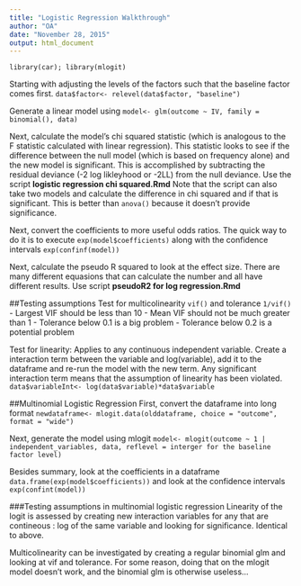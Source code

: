 ```yaml
---
title: "Logistic Regression Walkthrough"
author: "OA"
date: "November 28, 2015"
output: html_document
---
```

`library(car); library(mlogit)`

Starting with adjusting the levels of the factors such that the baseline factor comes first.
`data$factor<- relevel(data$factor, "baseline")`

Generate a linear model using `model<- glm(outcome ~ IV, family = binomial(), data)`

Next, calculate the model's chi squared statistic (which is analogous to the F statistic calculated with linear regression). This statistic looks to see if the difference between the null model (which is based on frequency alone) and the new model is significant. This is accomplished by subtracting the residual deviance (-2 log likleyhood or -2LL) from the null deviance. Use the script **logistic regression chi squared.Rmd** Note that the script can also take two models and calculate the difference in chi squared and if that is significant. This is better than `anova()` because it doesn't provide significance.

Next, convert the coefficients to more useful odds ratios. The quick way to do it is to execute `exp(model$coefficients)` along with the confidence intervals `exp(confinf(model))`

Next, calculate the pseudo R squared to look at the effect size. There are many different equasions that can calculate the number and all have different results. Use script **pseudoR2 for log regression.Rmd**

##Testing assumptions
Test for multicolinearity `vif()` and tolerance `1/vif()`
- Largest VIF should be less than 10
- Mean VIF should not be much greater than 1
- Tolerance below 0.1 is a big problem
- Tolerance below 0.2 is a potential problem

Test for linearity: Applies to any continuous independent variable. Create a interaction term between the variable and log(variable), add it to the dataframe and re-run the model with the new term. Any significant interaction term means that the assumption of linearity has been violated.
`data$variableInt<- log(data$variable)*data$variable`

##Multinomial Logistic Regression
First, convert the dataframe into long format
`newdataframe<- mlogit.data(olddataframe, choice = "outcome", format = "wide")`

Next, generate the model using mlogit
`model<- mlogit(outcome ~ 1 | independent_variables, data, reflevel = interger for the baseline factor level)`

Besides summary, look at the coefficients in a dataframe
`data.frame(exp(model$coefficients))` and look at the confidence intervals `exp(confint(model))`

###Testing assumptions in multinomial logistic regression
Linearity of the logit is assessed by creating new interaction variables for any that are contineous : log of the same variable and looking for significance. Identical to above.

Multicolinearity can be investigated by creating a regular binomial glm and looking at vif and tolerance. For some reason, doing that on the mlogit model doesn't work, and the binomial glm is otherwise useless...